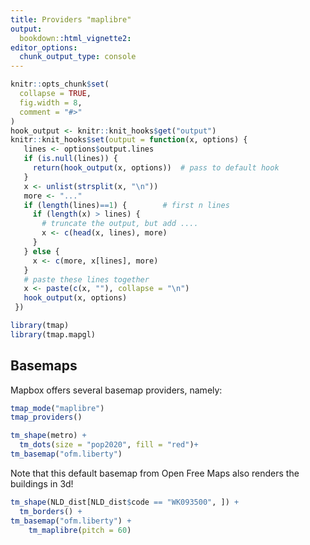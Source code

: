 ```yaml
---
title: Providers "maplibre"
output: 
  bookdown::html_vignette2:
editor_options: 
  chunk_output_type: console
---
```


```r
knitr::opts_chunk$set(
  collapse = TRUE,
  fig.width = 8,
  comment = "#>"
)
hook_output <- knitr::knit_hooks$get("output")
knitr::knit_hooks$set(output = function(x, options) {
   lines <- options$output.lines
   if (is.null(lines)) {
     return(hook_output(x, options))  # pass to default hook
   }
   x <- unlist(strsplit(x, "\n"))
   more <- "..."
   if (length(lines)==1) {        # first n lines
     if (length(x) > lines) {
       # truncate the output, but add ....
       x <- c(head(x, lines), more)
     }
   } else {
     x <- c(more, x[lines], more)
   }
   # paste these lines together
   x <- paste(c(x, ""), collapse = "\n")
   hook_output(x, options)
 })

```

```r
library(tmap)
library(tmap.mapgl)
```


## Basemaps

Mapbox offers several basemap providers, namely:

```r
tmap_mode("maplibre")
tmap_providers()
```


```r
tm_shape(metro) + 
  tm_dots(size = "pop2020", fill = "red")+
tm_basemap("ofm.liberty")
```

Note that this default basemap from Open Free Maps also renders the buildings in 3d!

```r
tm_shape(NLD_dist[NLD_dist$code == "WK093500", ]) + 
  tm_borders() +
tm_basemap("ofm.liberty") +
	tm_maplibre(pitch = 60)
```

